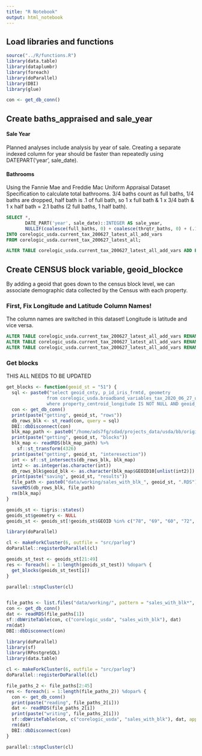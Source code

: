 ```yaml
---
title: "R Notebook"
output: html_notebook
---
```


## Load libraries and functions

```r
source("../R/functions.R")
library(data.table)
library(dataplumbr)
library(foreach)
library(doParallel)
library(DBI)
library(glue)
```

```r
con <- get_db_conn()
```

## Create baths_appraised and sale_year

#### Sale Year

Planned analyses include analysis by year of sale. Creating a separate indexed column for year should be faster than repeatedly using DATEPART('year', sale_date).

#### Bathrooms

Using the Fannie Mae and Freddie Mac Uniform Appraisal Dataset Specification to calculate total bathrooms. 3/4 baths count as full baths, 1/4 baths are dropped, half bath is .1 of full bath, so 1 x full bath & 1 x 3/4 bath & 1 x half bath = 2.1 baths (2 full baths, 1 half bath).

```sql
SELECT *,
       DATE_PART('year', sale_date)::INTEGER AS sale_year,
       NULLIF(coalesce(full_baths, 0) + coalesce(thrqtr_baths, 0) + (.1 * coalesce(half_baths, 0)), 0) AS baths_appraised
INTO corelogic_usda.current_tax_200627_latest_all_add_vars
FROM corelogic_usda.current_tax_200627_latest_all;

ALTER TABLE corelogic_usda.current_tax_200627_latest_all_add_vars ADD PRIMARY KEY (geoid_cnty, p_id_iris_frmtd);
```

## Create CENSUS block variable, geoid_blockce

By adding a geoid that goes down to the census block level, we can associate demographic data collected by the Census with each property.

### First, Fix Longitude and Latitude Column Names!

The column names are switched in this dataset! Longitude is latitude and vice versa.

```sql
ALTER TABLE corelogic_usda.current_tax_200627_latest_all_add_vars RENAME COLUMN property_centroid_longitude TO property_centroid_latitude_;
ALTER TABLE corelogic_usda.current_tax_200627_latest_all_add_vars RENAME COLUMN property_centroid_latitude TO property_centroid_longitude;
ALTER TABLE corelogic_usda.current_tax_200627_latest_all_add_vars RENAME COLUMN property_centroid_latitude_ TO property_centroid_latitude;

```

### Get blocks

THIS ALL NEEDS TO BE UPDATED

```r
get_blocks <- function(geoid_st = "51") {
  sql <- paste0("select geoid_cnty, p_id_iris_frmtd, geometry
               from corelogic_usda.broadband_variables_tax_2020_06_27_unq_prog
               where property_centroid_longitude IS NOT NULL AND geoid_cnty LIKE '", geoid_st,"%'")
  con <- get_db_conn()
  print(paste("getting", geoid_st, "rows"))
  db_rows_blk <- st_read(con, query = sql)
  DBI::dbDisconnect(con)
  blk_map_path <- paste0("/home/ads7fg/sdad/projects_data/usda/bb/original/censusblocks/blocks_TIGER2018_sf_RDS/tl_2018_", geoid_st, "_tabblock10.RDS")
  print(paste("getting", geoid_st, "blocks"))
  blk_map <- readRDS(blk_map_path) %>%
    sf::st_transform(4326)
  print(paste("getting", geoid_st, "interesection"))
  int <- sf::st_intersects(db_rows_blk, blk_map)
  int2 <- as.integer(as.character(int))
  db_rows_blk$geoid_blk <- as.character(blk_map$GEOID10[unlist(int2)])
  print(paste("saving", geoid_st, "results"))
  file_path <- paste0("data/working/sales_with_blk_", geoid_st, ".RDS")
  saveRDS(db_rows_blk, file_path)
  rm(blk_map)
}

geoids_st <- tigris::states()
geoids_st$geometry <- NULL
geoids_st <- geoids_st[!geoids_st$GEOID %in% c("78", "69", "60", "72", "12", "51", "54"), c("GEOID")]

library(doParallel)

cl <- makeForkCluster(6, outfile = "src/parlog")
doParallel::registerDoParallel(cl)

geoids_st_test <- geoids_st[21:49]
res <- foreach(i = 1:length(geoids_st_test)) %dopar% {
  get_blocks(geoids_st_test[i])
}

parallel::stopCluster(cl)


file_paths <- list.files("data/working/", pattern = "sales_with_blk*", full.names = TRUE)
con <- get_db_conn()
dat <- readRDS(file_paths[1])
sf::dbWriteTable(con, c("corelogic_usda", "sales_with_blk"), dat)
rm(dat)
DBI::dbDisconnect(con)

library(doParallel)
library(sf)
library(RPostgreSQL)
library(data.table)

cl <- makeForkCluster(6, outfile = "src/parlog")
doParallel::registerDoParallel(cl)

file_paths_2 <- file_paths[2:45]
res <- foreach(i = 1:length(file_paths_2)) %dopar% {
  con <- get_db_conn()
  print(paste("reading", file_paths_2[i]))
  dat <- readRDS(file_paths_2[i])
  print(paste("writing", file_paths_2[i]))
  sf::dbWriteTable(con, c("corelogic_usda", "sales_with_blk"), dat, append = TRUE)
  rm(dat)
  DBI::dbDisconnect(con)
}

parallel::stopCluster(cl)
```
